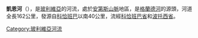 '''凱恩河'''（{{lang-es|Río Caine}}），是[[玻利維亞|玻利維亞]]的河流，處於[[安第斯山脈|安第斯山脈]]地區，是[[格蘭德河_(玻利維亞)|格蘭德河]]的源頭，河道全長162公里，發源自[[科恰班巴|科恰班巴]]以南40公里，流經[[科恰班巴省|科恰班巴省]]和[[波托西省|波托西省]]。

{{Coord|17|42|10|S|66|14|45|W|region:BO_type:river|display=title}}

{{Bolivia-geo-stub}}
[[Category:玻利維亞河流|Category:玻利維亞河流]]